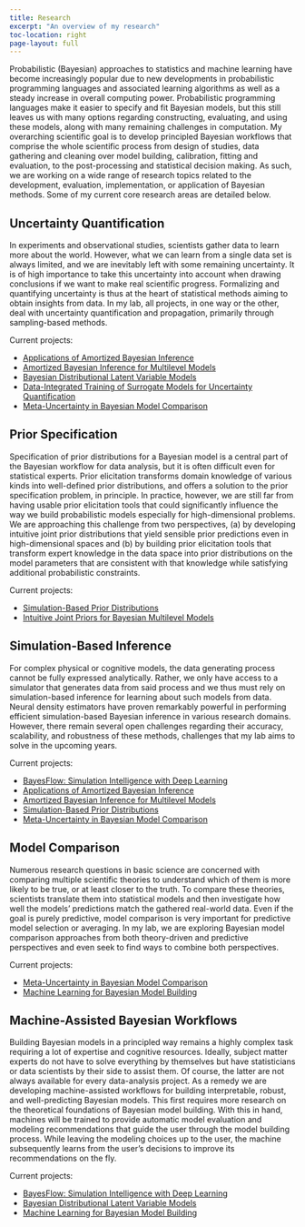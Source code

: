 ```yaml
---
title: Research
excerpt: "An overview of my research"
toc-location: right
page-layout: full
---
```


Probabilistic (Bayesian) approaches to statistics and machine learning have
become increasingly popular due to new developments in probabilistic programming
languages and associated learning algorithms as well as a steady increase in
overall computing power. Probabilistic programming languages make it easier to
specify and fit Bayesian models, but this still leaves us with many options
regarding constructing, evaluating, and using these models, along with many
remaining challenges in computation. My overarching scientific goal is to
develop principled Bayesian workflows that comprise the whole scientific process
from design of studies, data gathering and cleaning over model building,
calibration, fitting and evaluation, to the post-processing and statistical
decision making. As such, we are working on a wide range of research topics
related to the development, evaluation, implementation, or application of
Bayesian methods. Some of my current core research areas are detailed below.

## Uncertainty Quantification {#uncertainty-quantification}

In experiments and observational studies, scientists gather data to learn more
about the world. However, what we can learn from a single data set is always
limited, and we are inevitably left with some remaining uncertainty. It is of
high importance to take this uncertainty into account when drawing conclusions
if we want to make real scientific progress. Formalizing and quantifying
uncertainty is thus at the heart of statistical methods aiming to obtain
insights from data. In my lab, all projects, in one way or the other, deal with
uncertainty quantification and propagation, primarily through sampling-based
methods.

Current projects:

- [Applications of Amortized Bayesian Inference](../projects#abi-applications)
- [Amortized Bayesian Inference for Multilevel Models](../projects#amortized-mlms)
- [Bayesian Distributional Latent Variable Models](../projects#bdlvms)
- [Data-Integrated Training of Surrogate Models for Uncertainty Quantification](../projects#uncertainty-surrogate-models)
- [Meta-Uncertainty in Bayesian Model Comparison](../projects#mu-bmb)


## Prior Specification {#prior-specification}

Specification of prior distributions for a Bayesian model is a central part of
the Bayesian workflow for data analysis, but it is often difficult even for
statistical experts. Prior elicitation transforms domain knowledge of various
kinds into well-defined prior distributions, and offers a solution to the prior
specification problem, in principle. In practice, however, we are still far from
having usable prior elicitation tools that could significantly influence the way
we build probabilistic models especially for high-dimensional problems. We are
approaching this challenge from two perspectives, (a) by developing intuitive
joint prior distributions that yield sensible prior predictions even in
high-dimensional spaces and (b) by building prior elicitation tools that
transform expert knowledge in the data space into prior distributions on the
model parameters that are consistent with that knowledge while satisfying
additional probabilistic constraints.

Current projects:

- [Simulation-Based Prior Distributions](../projects#sbpriors)
- [Intuitive Joint Priors for Bayesian Multilevel Models](../projects#joint-priors-mlms)

## Simulation-Based Inference {#sbi}

For complex physical or cognitive models, the data generating process cannot be
fully expressed analytically. Rather, we only have access to a simulator that
generates data from said process and we thus must rely on simulation-based
inference for learning about such models from data. Neural density estimators
have proven remarkably powerful in performing efficient simulation-based
Bayesian inference in various research domains. However, there remain several
open challenges regarding their accuracy, scalability, and robustness of these
methods, challenges that my lab aims to solve in the upcoming years.

Current projects:

- [BayesFlow: Simulation Intelligence with Deep Learning](../projects#bayesflow-software)
- [Applications of Amortized Bayesian Inference](../projects#abi-applications)
- [Amortized Bayesian Inference for Multilevel Models](../projects#amortized-mlms)
- [Simulation-Based Prior Distributions](../projects#sbpriors)
- [Meta-Uncertainty in Bayesian Model Comparison](../projects#mu-bmb)

## Model Comparison {#model-comparison}

Numerous research questions in basic science are concerned with comparing
multiple scientific theories to understand which of them is more likely to be
true, or at least closer to the truth. To compare these theories, scientists
translate them into statistical models and then investigate how well the models'
predictions match the gathered real-world data. Even if the goal is purely
predictive, model comparison is very important for predictive model selection or
averaging. In my lab, we are exploring Bayesian model comparison approaches from
both theory-driven and predictive perspectives and even seek to find ways to
combine both perspectives.

Current projects:

- [Meta-Uncertainty in Bayesian Model Comparison](../projects#mu-bmb)
- [Machine Learning for Bayesian Model Building](../projects#ml4bmb)

## Machine-Assisted Bayesian Workflows {#machine-workflow}

Building Bayesian models in a principled way remains a highly complex task
requiring a lot of expertise and cognitive resources. Ideally, subject matter
experts do not have to solve everything by themselves but have statisticians or
data scientists by their side to assist them. Of course, the latter are not
always available for every data-analysis project. As a remedy we are developing
machine-assisted workflows for building interpretable, robust, and
well-predicting Bayesian models. This first requires more research on the
theoretical foundations of Bayesian model building. With this in hand, machines
will be trained to provide automatic model evaluation and modeling
recommendations that guide the user through the model building process. While
leaving the modeling choices up to the user, the machine subsequently learns
from the user's decisions to improve its recommendations on the fly.

Current projects:

- [BayesFlow: Simulation Intelligence with Deep Learning](../projects#bayesflow-software)
- [Bayesian Distributional Latent Variable Models](../projects#bdlvms)
- [Machine Learning for Bayesian Model Building](../projects#ml4bmb)
